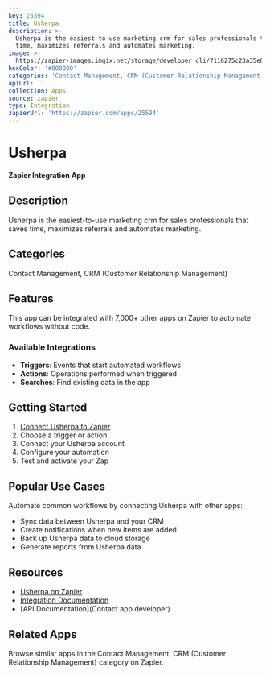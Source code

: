 ```yaml
---
key: 25594
title: Usherpa
description: >-
  Usherpa is the easiest-to-use marketing crm for sales professionals that saves
  time, maximizes referrals and automates marketing.
image: >-
  https://zapier-images.imgix.net/storage/developer_cli/7116275c23a35e03742fe54a4f1f225f.png?auto=format%2Ccompress&ixlib=python-3.0.0&q=50
hexColor: '#000000'
categories: 'Contact Management, CRM (Customer Relationship Management)'
apiUrl: ''
collection: Apps
source: zapier
type: Integration
zapierUrl: 'https://zapier.com/apps/25594'
---
```

# Usherpa

**Zapier Integration App**

## Description

Usherpa is the easiest-to-use marketing crm for sales professionals that saves time, maximizes referrals and automates marketing.

## Categories

Contact Management, CRM (Customer Relationship Management)

## Features

This app can be integrated with 7,000+ other apps on Zapier to automate workflows without code.

### Available Integrations

- **Triggers**: Events that start automated workflows
- **Actions**: Operations performed when triggered
- **Searches**: Find existing data in the app

## Getting Started

1. [Connect Usherpa to Zapier](https://zapier.com/apps/25594)
2. Choose a trigger or action
3. Connect your Usherpa account
4. Configure your automation
5. Test and activate your Zap

## Popular Use Cases

Automate common workflows by connecting Usherpa with other apps:

- Sync data between Usherpa and your CRM
- Create notifications when new items are added
- Back up Usherpa data to cloud storage
- Generate reports from Usherpa data

## Resources

- [Usherpa on Zapier](https://zapier.com/apps/25594)
- [Integration Documentation](https://zapier.com/apps/25594/integrations)
- [API Documentation](Contact app developer)

## Related Apps

Browse similar apps in the Contact Management, CRM (Customer Relationship Management) category on Zapier.
